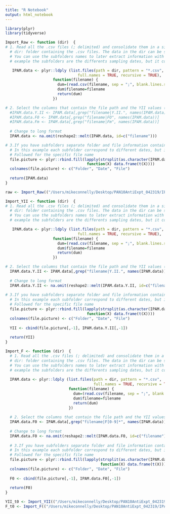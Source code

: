 ```yaml
---
title: "R Notebook"
output: html_notebook
---
```


```r
library(plyr)
library(tidyverse)
```
```r
Import_Raw <- function (dir)  {
# 1. Read all the .csv files (; delimited) and consolidate them in a single data frame
  # dir: folder containing the .csv files. The data in the dir can be separated in subfolders, recursive = TRUE will find the .csv files inside the subfolders
  # You can use the subfolders names to later extract information with the option full.names=TRUE, in this 
  # example the subfolders are the differents sampling dates, but it could be treatments, locations...

   IPAM.data <- plyr::ldply (list.files(path = dir, pattern = "*.csv", 
                                full.names = TRUE, recursive = TRUE),
                     function(filename) {
                       dum=(read.csv(filename, sep = ";", blank.lines.skip=T))
                       dum$filename=filename
                       return(dum)
                     })  

# 2. Select the columns that contain the file path and the YII values (remove F0 and Fm values)
  #IPAM.data.Y.II <- IPAM.data[,grep("filename|Y.II.", names(IPAM.data))]
  #IPAM.data.F0 <- IPAM.data[,grep("filename|FO", names(IPAM.data))]
  #IPAM.data.Fm <- IPAM.data[,grep("filename|Fm", names(IPAM.data))]
  
  # Change to long format
  IPAM.data <- na.omit(reshape2::melt(IPAM.data, id=c("filename")))

# 3.If you have subfolders separate folder and file information contained in "filename"
  # In this example each subfolder correspond to different dates, but it could be treatments, locations...
  # Followed for the specific file name
  file.picture <- plyr::rbind.fill(lapply(strsplit(as.character(IPAM.data$filename), split="/"), 
                                    function(X) data.frame(t(X))))
  colnames(file.picture) <- c("Folder", "Date", "File")
  
  return(IPAM.data)
}
```
```r
raw <- Import_Raw(("/Users/mikeconnelly/Desktop/PAN10AntiExpt_042319/IPAM/"))
```

```r
Import_YII <- function (dir)  {
# 1. Read all the .csv files (; delimited) and consolidate them in a single data frame
  # dir: folder containing the .csv files. The data in the dir can be separated in subfolders, recursive = TRUE will find the .csv files inside the subfolders
  # You can use the subfolders names to later extract information with the option full.names=TRUE, in this 
  # example the subfolders are the differents sampling dates, but it could be treatments, locations...

   IPAM.data <- plyr::ldply (list.files(path = dir, pattern = "*.csv", 
                                full.names = TRUE, recursive = TRUE),
                     function(filename) {
                       dum=(read.csv(filename, sep = ";", blank.lines.skip=T))
                       dum$filename=filename
                       return(dum)
                     })  

# 2. Select the columns that contain the file path and the YII values (remove F0 and Fm values)
  IPAM.data.Y.II <- IPAM.data[,grep("filename|Y.II.", names(IPAM.data))]
  
  # Change to long format
  IPAM.data.Y.II <- na.omit(reshape2::melt(IPAM.data.Y.II, id=c("filename")))
  
# 3.If you have subfolders separate folder and file information contained in "filename"
  # In this example each subfolder correspond to different dates, but it could be treatments, locations...
  # Followed for the specific file name
  file.picture <- plyr::rbind.fill(lapply(strsplit(as.character(IPAM.data$filename), split="/"), 
                                    function(X) data.frame(t(X))))
  colnames(file.picture) <- c("Folder", "Date", "File")
  
  YII <- cbind(file.picture[,-1], IPAM.data.Y.II[,-1])
  
  return(YII)
}
```
```r
Import_F <- function (dir)  {
  # 1. Read all the .csv files (; delimited) and consolidate them in a single data frame
  # dir: folder containing the .csv files. The data in the dir can be separated in subfolders, recursive = TRUE will find the .csv files inside the subfolders
  # You can use the subfolders names to later extract information with the option full.names=TRUE, in this 
  # example the subfolders are the differents sampling dates, but it could be treatments, locations...
  
  IPAM.data <- plyr::ldply (list.files(path = dir, pattern = "*.csv", 
                                       full.names = TRUE, recursive = TRUE),
                            function(filename) {
                              dum=(read.csv(filename, sep = ";", blank.lines.skip=T))
                              dum$filename=filename
                              return(dum)
                            })  
  
  # 2. Select the columns that contain the file path and the YII values (remove F0 and Fm values)
  IPAM.data.F0 <- IPAM.data[,grep("filename|F[0-9]*", names(IPAM.data))]
  
  # Change to long format
  IPAM.data.F0 <- na.omit(reshape2::melt(IPAM.data.F0, id=c("filename")))
  
  # 3.If you have subfolders separate folder and file information contained in "filename"
  # In this example each subfolder correspond to different dates, but it could be treatments, locations...
  # Followed for the specific file name
  file.picture <- plyr::rbind.fill(lapply(strsplit(as.character(IPAM.data$filename), split="/"), 
                                          function(X) data.frame(t(X))))
  colnames(file.picture) <- c("Folder", "Date", "File")
  
  F0 <- cbind(file.picture[,-1], IPAM.data.F0[,-1])
  
  return(F0)
}
```

```r
YII_t0 <- Import_YII(("/Users/mikeconnelly/Desktop/PAN10AntiExpt_042319/IPAM/"))
F_t0 <- Import_F(("/Users/mikeconnelly/Desktop/PAN10AntiExpt_042319/IPAM/"))
```

